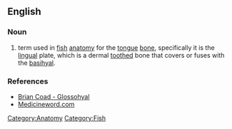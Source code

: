 {{wikipedia}}
==English==

===Noun===
{{en-noun}}

# term used in [[fish]] [[anatomy]] for the [[tongue]] [[bone]], specifically it is the [[lingual]] plate, which is a dermal [[tooth]]ed bone that covers or fuses with the [[basihyal]].

===References===
*[http://www.briancoad.com/Dictionary/G.htm Brian Coad - Glossohyal]
*[http://www.medicineword.com/glossohyal.shtml Medicineword.com]

[[Category:Anatomy]]
[[Category:Fish]]